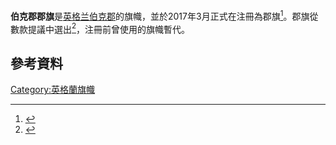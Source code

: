 {{Infobox flag
| Name = 伯克郡
| Article =
| Type =
| Image = Flag of Berkshire.svg
| Nickname = 
| Morenicks =
| Use =
| Symbol =
| Proportion = 3:5
| Adoption = 2 March 2017
| Design = 
| Designer = 傳統
}}
'''伯克郡郡旗'''是[[英格兰|英格兰]][[伯克郡|伯克郡]]的旗幟，並於2017年3月正式在{{tsl|en|Flag Institute|旗幟學會}}注冊為郡旗<ref name="FI-release">{{cite web|url=https://www.flaginstitute.org/wp/2017/05/berkshire-now-registry/|author=Flag Institute|title=Berkshire Now in the Registry|accessdate=4 June 2017|archive-date=2020-09-22|archive-url=https://web.archive.org/web/20200922234318/https://www.flaginstitute.org/wp/2017/05/berkshire-now-registry/|dead-url=no}}</ref>。郡旗從數款提議中選出<ref name="FI-register">{{cite web|url=https://www.flaginstitute.org/wp/flags/berkshire/|author=Flag Institute|title=Berkshire|accessdate=4 June 2017|archive-date=2019-11-13|archive-url=https://web.archive.org/web/20191113074337/https://www.flaginstitute.org/wp/flags/berkshire|dead-url=no}}</ref>，注冊前曾使用{{tsl|en|Berkshire County Council|伯克郡議會}}的旗幟暫代。

==參考資料==
{{Reflist}}

[[Category:英格蘭旗幟|Category:英格蘭旗幟]]
{{Flag-stub}}